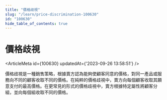```yaml
---
title: "價格歧視"
slug: "/learn/price-discrimination-100630"
id: "100630"
hide_table_of_contents: true
---
```



# 價格歧視

<ArticleMeta id={100630} updatedAt={'2023-09-26 13:58:51'} />
<div className='border-solid border-b border-t-0 my-4 border-[var(--ifm-color-gray-300)]' />

價格歧視是一種銷售策略，根據賣方認為能夠使顧客同意的價格，對同一產品或服務向不同的顧客收取不同的價格。在純粹的價格歧視中，賣方向每個顧客收取其願意支付的最高價格。在更常見的形式的價格歧視中，賣方根據特定屬性將顧客分組，並向每個組收取不同的價格。
